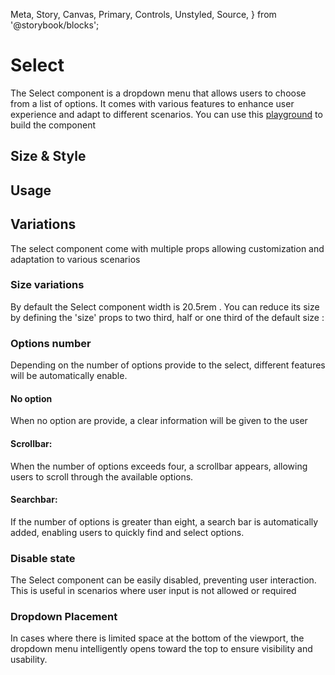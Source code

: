   Meta,
  Story,
  Canvas,
  Primary,
  Controls,
  Unstyled,
  Source,
} from '@storybook/blocks';


<Meta title="Guideline" of={SelectStories} />

# Select

The Select component is a dropdown menu that allows users to choose from a list of options.
It comes with various features to enhance user experience and adapt to different scenarios.
You can use this [playground](http://localhost:3000/?path=/story/components-inputs-select--playground) to build the component

## Size & Style

## Usage

## Variations

The select component come with multiple props allowing customization and adaptation to various scenarios

### Size variations

By default the Select component width is 20.5rem .
You can reduce its size by defining the 'size' props to two third, half or one third of the default size :

<Story of={SelectStories.DifferentSizes} />

### Options number

Depending on the number of options provide to the select, different features will be automatically enable.

#### No option

When no option are provide, a clear information will be given to the user

<Story of={SelectStories.WithoutOptions} />

#### Scrollbar:

When the number of options exceeds four, a scrollbar appears, allowing users to scroll through the available options.

<Story of={SelectStories.WithScrollbar} />

#### Searchbar:

If the number of options is greater than eight,
a search bar is automatically added, enabling users to quickly find and select options.

<Story of={SelectStories.WithSearchBar} />

### Disable state

The Select component can be easily disabled, preventing user interaction.
This is useful in scenarios where user input is not allowed or required

<Story of={SelectStories.DisabledSelect} />

### Dropdown Placement

In cases where there is limited space at the bottom of the viewport,
the dropdown menu intelligently opens toward the top to ensure visibility and usability.

<Unstyled>
  <Story of={SelectStories.NotEnoughPlaceAtTheBottom} />
</Unstyled>

